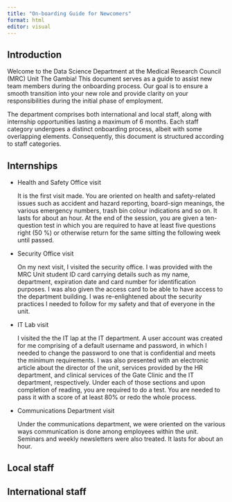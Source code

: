 ```yaml
---
title: "On-boarding Guide for Newcomers"
format: html
editor: visual
---
```


## Introduction

Welcome to the Data Science Department at the Medical Research Council (MRC) Unit The Gambia! This document serves as a guide to assist new team members during the onboarding process. Our goal is to ensure a smooth transition into your new role and provide clarity on your responsibilities during the initial phase of employment.

The department comprises both international and local staff, along with internship opportunities lasting a maximum of 6 months. Each staff category undergoes a distinct onboarding process, albeit with some overlapping elements. Consequently, this document is structured according to staff categories.

## Internships

-   Health and Safety Office visit

    It is the first visit made. You are oriented on health and safety-related issues such as accident and hazard reporting, board-sign meanings, the various emergency numbers, trash bin colour indications and so on. It lasts for about an hour. At the end of the session, you are given a ten-question test in which you are required to have at least five questions right (50 %) or otherwise return for the same sitting the following week until passed.

-   Security Office visit

    On my next visit, I visited the security office. I was provided with the MRC Unit student ID card carrying details such as my name, department, expiration date and card number for identification purposes. I was also given the access card to be able to have access to the department building. I was re-enlightened about the security practices I needed to follow for my safety and that of everyone in the unit.

-   IT Lab visit

    I visited the the IT lap at the IT department. A user account was created for me comprising of a default username and password, in which I needed to change the password to one that is confidential and meets the minimum requirements. I was also presented with an electronic article about the director of the unit, services provided by the HR department, and clinical services of the Gate Clinic and the IT department, respectively. Under each of those sections and upon completion of reading, you are required to do a test. You are needed to pass it with a score of at least 80% or redo the whole process.

-   Communications Department visit

    Under the communications department, we were oriented on the various ways communication is done among employees within the unit. Seminars and weekly newsletters were also treated. It lasts for about an hour.

## Local staff

## International staff
